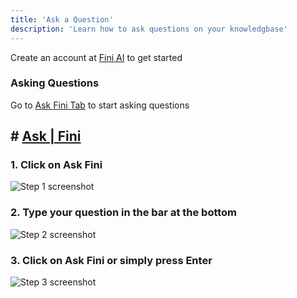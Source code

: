 ```yaml
---
title: 'Ask a Question'
description: 'Learn how to ask questions on your knowledgbase'
---
```


<Tip>Create an account at [Fini AI](https://app.usefini.com) to get started</Tip>

### Asking Questions

<Note>Go to [Ask Fini Tab](https://app.usefini.com/dashboard/ask) to start asking questions</Note>


## # [Ask | Fini](https://demo.usefini.com/dashboard/deploy)


### 1. Click on Ask Fini
![Step 1 screenshot](https://images.tango.us/workflows/5f1d4632-729b-46a8-b0dd-c41cfb072afe/steps/de599067-abca-4859-9663-73e054b43054/1f56a0c8-c803-473d-b084-213f355f46b0.png?crop=focalpoint&fit=crop&fp-x=0.1119&fp-y=0.3210&fp-z=1.9907&w=1200&mark-x=26&mark-y=353&m64=aHR0cHM6Ly9pbWFnZXMudGFuZ28udXMvc3RhdGljL2JsYW5rLnBuZz9tYXNrPWNvcm5lcnMmYm9yZGVyPTYlMkNGRjc0NDImdz00ODMmaD0xMDAmZml0PWNyb3AmY29ybmVyLXJhZGl1cz0xMA%3D%3D)

### 2. Type your question in the bar at the bottom
![Step 2 screenshot](https://images.tango.us/workflows/5f1d4632-729b-46a8-b0dd-c41cfb072afe/steps/f64852ee-662c-4480-8855-c188d7fb08e7/1c25207e-2637-4552-9395-90b6ae0184b5.png?crop=focalpoint&fit=crop&fp-x=0.5462&fp-y=0.9514&fp-z=1.3062&w=1200&mark-x=111&mark-y=721&m64=aHR0cHM6Ly9pbWFnZXMudGFuZ28udXMvc3RhdGljL2JsYW5rLnBuZz9tYXNrPWNvcm5lcnMmYm9yZGVyPTYlMkNGRjc0NDImdz05NzcmaD02NyZmaXQ9Y3JvcCZjb3JuZXItcmFkaXVzPTEw)

### 3. Click on Ask Fini or simply press Enter
![Step 3 screenshot](https://images.tango.us/workflows/5f1d4632-729b-46a8-b0dd-c41cfb072afe/steps/ff8ec161-6833-4f72-9ba2-52eeb667b834/737a1fbd-f94d-4e13-a765-52693385ad19.png?crop=focalpoint&fit=crop&fp-x=0.9270&fp-y=0.9514&fp-z=4.0000&w=1200&mark-x=551&mark-y=546&m64=aHR0cHM6Ly9pbWFnZXMudGFuZ28udXMvc3RhdGljL2JsYW5rLnBuZz9tYXNrPWNvcm5lcnMmYm9yZGVyPTYlMkNGRjc0NDImdz01OTgmaD0yMDUmZml0PWNyb3AmY29ybmVyLXJhZGl1cz0xMA%3D%3D)


<br/>

